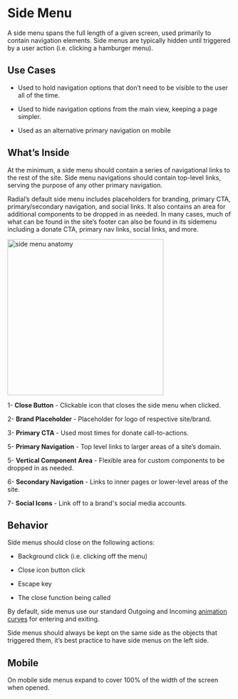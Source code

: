 
<Meta title="Components/Organisms/Side Menu" />

# Side Menu

A side menu spans the full length of a given screen, used primarily to contain navigation elements. Side menus are typically hidden until triggered by a user action (i.e. clicking a hamburger menu).

## Use Cases

-   Used to hold navigation options that don’t need to be visible to the user all of the time.
    
-   Used to hide navigation options from the main view, keeping a page simpler.
    
-   Used as an alternative primary navigation on mobile
    

## What’s Inside

At the minimum, a side menu should contain a series of navigational links to the rest of the site. Side menu navigations should contain top-level links, serving the purpose of any other primary navigation.

  

Radial’s default side menu includes placeholders for branding, primary CTA, primary/secondary navigation, and social links. It also contains an area for additional components to be dropped in as needed. In many cases, much of what can be found in the site’s footer can also be found in its sidemenu including a donate CTA, primary nav links, social links, and more.
 
<img alt="side menu anatomy" src="./images/Organisms-Sidebar-Whitelabel-anatomy.png" width="350" />

1- **Close Button** - Clickable icon that closes the side menu when clicked.

2- **Brand Placeholder** - Placeholder for logo of respective site/brand.

3- **Primary CTA** - Used most times for donate call-to-actions.

5- **Primary Navigation** - Top level links to larger areas of a site’s domain.

5- **Vertical Component Area** - Flexible area for custom components to be dropped in as needed.

6- **Secondary Navigation** - Links to inner pages or lower-level areas of the site.

7- **Social Icons** - Link off to a brand's social media accounts.
  

## Behavior

Side menus should close on the following actions:

* Background click (i.e. clicking off the menu)
    
* Close icon button click
    
* Escape key
    
* The close function being called
    

  

By default, side menus use our standard Outgoing and Incoming [animation curves](https://nypublicradio.github.io/nypr-design-system/?path=/docs/foundations-animation--page#easing-and-timing) for entering and exiting.

  

Side menus should always be kept on the same side as the objects that triggered them, it’s best practice to have side menus on the left side.

  

## Mobile

On mobile side menus expand to cover 100% of the width of the screen when opened.

